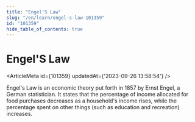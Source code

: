 ```yaml
---
title: "Engel'S Law"
slug: "/en/learn/engel-s-law-101359"
id: "101359"
hide_table_of_contents: true
---
```



# Engel'S Law

<ArticleMeta id={101359} updatedAt={'2023-09-26 13:58:54'} />
<div className='border-solid border-b border-t-0 my-4 border-[var(--ifm-color-gray-300)]' />

Engel's Law is an economic theory put forth in 1857 by Ernst Engel, a German statistician. It states that the percentage of income allocated for food purchases decreases as a household's income rises, while the percentage spent on other things (such as education and recreation) increases.
